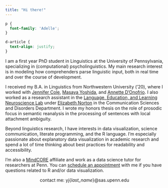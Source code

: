 ```yaml
---
title: "Hi there!"
---
```


```css
p {
  font-family: 'Adelle';
}

d-article {
  text-align: justify;
}

```

I am a first year PhD student in Linguistics at the University of Pennsylvania, specializing in (computational) psycholinguistics. My main research interest is in modeling how comprehenders parse linguistic input, both in real time and over the course of development.

I received my B.A. in Linguistics from Northwestern University ('20), where I worked with [Jennifer Cole](https://sites.northwestern.edu/cole/), [Masaya Yoshida](https://faculty.wcas.northwestern.edu/~myo507/), and [Annette D'Onofrio](https://faculty.wcas.northwestern.edu/~akd2621/). I also worked as a research assistant in the [Language, Education, and Learning Neuroscience Lab](https://learnlab.northwestern.edu/) under [Elizabeth Norton](https://www.communication.northwestern.edu/faculty/ElizabethNorton) in the Communication Sciences and Disorders Department. I wrote my honors thesis on the role of prosodic focus in semantic reanalysis in the processing of sentences with local attachment ambiguity.

Beyond linguistics research, I have interests in data visualization, science communication, literate programming, and the R language. I'm especially passionate about explanatory data visualization in academic research and spend a lot of time thinking about best practices for readability and accessibility.

I'm also a [MindCORE](https://mindcore.sas.upenn.edu/) affiliate and work as a data science tutor for researchers at Penn. You can [schedule an appointment](https://rb.gy/gfhd2f) with me if you have questions related to R and/or data visualization.

<p></p>

<div style='text-align: center'><span class="sc">contact me:</span> yj{<i>last_name</i>}\@sas.upenn.edu</div>
